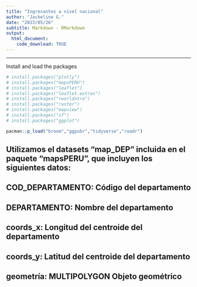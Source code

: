 ```yaml
---
title: "Ingresantes a nivel nacional"
author: "Jackeline G."
date: "2023/05/26"
subtitle: Markdown - RMarkdown
output:
  html_document:
    code_download: TRUE
---
```


------------------------------------------------------------------------
Install and load the packages

```r
# install.packages("plotly")
# install.packages("mapsPERU")
# install.packages("leaflet")
# install.packages("leaflet.extras")
# install.packages("rworldxtra")
# install.packages("raster")
# install.packages("mapview")
# install.packages("sf")
# install.packages("ggplot")
```

```r
pacman::p_load("broom","ggpubr","tidyverse","readr")
```
## Utilizamos el datasets "map_DEP" incluida en el paquete "mapsPERU", que incluyen los siguientes datos:
 
## COD_DEPARTAMENTO: Código del departamento
## DEPARTAMENTO: Nombre del departamento
## coords_x: Longitud del centroide del departamento
## coords_y: Latitud del centroide del departamento
## geometría: MULTIPOLYGON Objeto geométrico